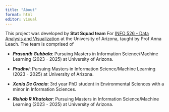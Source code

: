 ```yaml
---
title: "About"
format: html
editor: visual
---
```


This project was developed by **Stat Squad team** For [INFO 526 - Data Analysis and Visualization](https://datavizaz.org/) at the University of Arizona, taught by Prof Anna Leach. The team is comprised of

-   ***Prasanth Gubbala***: Pursuing Masters in Information Science/Machine Learning (2023 - 2025) at University of Arizona.

-   ***Prudhvi***: Pursuing Masters in Information Science/Machine Learning (2023 - 2025) at University of Arizona.

-   ***Xenia De Gracia***: 3rd year PhD student in Environmental Sciences with a minor in Information Sciences.

-   ***Rishab R Khatokar***: Pursuing Masters in Information Science/Machine Learning (2023 - 2025) at University of Arizona.
